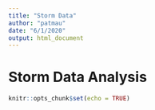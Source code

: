 ```yaml
---
title: "Storm Data"
author: "patmau"
date: "6/1/2020"
output: html_document
---
```


# Storm Data Analysis

```r
knitr::opts_chunk$set(echo = TRUE)
```

